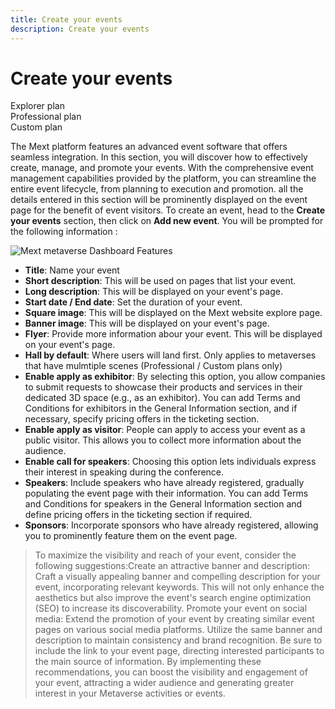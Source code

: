 ```yaml
---
title: Create your events
description: Create your events
---
```


# Create your events

<div class="flex-row">
  <div class="plan">Explorer plan</div>
  <div class="plan">Professional plan</div>
  <div class="plan">Custom plan</div>
</div>

The Mext platform features an advanced event software that offers seamless integration. In this section, you will discover how to effectively create, manage, and promote your events. With the comprehensive event management capabilities provided by the platform, you can streamline the entire event lifecycle, from planning to execution and promotion.
all the details entered in this section will be prominently displayed on the event page for the benefit of event visitors. To create an event, head to the **Create your events** section, then click on **Add new event**. You will be prompted for the following information :

![Mext metaverse Dashboard Features](/img/metaverse/create-your-events-add.jpg)

* **Title**: Name your event
* **Short description**: This will be used on pages that list your event.
* **Long description**: This will be displayed on your event's page.
* **Start date / End date**: Set the duration of your event.
* **Square image**: This will be displayed on the Mext website explore page.
* **Banner image**: This will be displayed on your event's page.
* **Flyer**: Provide more information abour your event. This will be displayed on your event's page.
* **Hall by default**: Where users will land first. Only applies to metaverses that have mulmtiple scenes (Professional / Custom plans only)
* **Enable apply as exhibitor**: By selecting this option, you allow companies to submit requests to showcase their products and services in their dedicated 3D space (e.g., as an exhibitor). You can add Terms and Conditions for exhibitors in the General Information section, and if necessary, specify pricing offers in the ticketing section.
* **Enable apply as visitor**: People can apply to access your event as a public visitor. This allows you to collect more information about the audience.
* **Enable call for speakers**: Choosing this option lets individuals express their interest in speaking during the conference.
* **Speakers**: Include speakers who have already registered, gradually populating the event page with their information. You can add Terms and Conditions for speakers in the General Information section and define pricing offers in the ticketing section if required.
* **Sponsors**: Incorporate sponsors who have already registered, allowing you to prominently feature them on the event page.

> To maximize the visibility and reach of your event, consider the following suggestions\:Create an attractive banner and description: Craft a visually appealing banner and compelling description for your event, incorporating relevant keywords. This will not only enhance the aesthetics but also improve the event's search engine optimization (SEO) to increase its discoverability.
> Promote your event on social media: Extend the promotion of your event by creating similar event pages on various social media platforms. Utilize the same banner and description to maintain consistency and brand recognition. Be sure to include the link to your event page, directing interested participants to the main source of information. By implementing these recommendations, you can boost the visibility and engagement of your event, attracting a wider audience and generating greater interest in your Metaverse activities or events.
